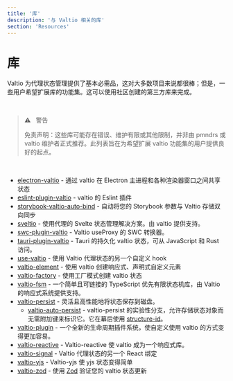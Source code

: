 ```yaml
---
title: '库'
description: '与 Valtio 相关的库'
section: 'Resources'
---
```


# 库

Valtio 为代理状态管理提供了基本必需品，这对大多数项目来说都很棒；但是，一些用户希望扩展库的功能集。这可以使用社区创建的第三方库来完成。

<br />

<blockquote className="warning">
⚠️ &nbsp; 警告

免责声明：这些库可能存在错误、维护有限或其他限制，并非由 pmndrs 或 valtio 维护者正式推荐。此列表旨在为希望扩展 valtio 功能集的用户提供良好的起点。

</blockquote>

<br />

- [electron-valtio](https://github.com/water-a/electron-valtio) - 通过 valtio 在 Electron 主进程和各种渲染器窗口之间共享状态
- [eslint-plugin-valtio](https://github.com/pmndrs/eslint-plugin-valtio) - valtio 的 Eslint 插件
- [storybook-valtio-auto-bind](https://github.com/CosPie/storybook-valtio-auto-bind) - 自动将您的 Storybook 参数与 Valtio 存储双向同步
- [sveltio](https://github.com/wobsoriano/sveltio) - 使用代理的 Svelte 状态管理解决方案。由 valtio 提供支持。
- [swc-plugin-valtio](https://github.com/sosukesuzuki/swc-plugin-valtio) - Valtio useProxy 的 SWC 转换器。
- [tauri-plugin-valtio](https://github.com/ferreira-tb/tauri-store/tree/main/packages/plugin-valtio) - Tauri 的持久化 valtio 状态，可从 JavaScript 和 Rust 访问。
- [use-valtio](https://github.com/dai-shi/use-valtio) - 使用 Valtio 代理状态的另一个自定义 hook
- [valtio-element](https://github.com/lxsmnsyc/valtio-element) - 使用 valtio 创建响应式、声明式自定义元素
- [valtio-factory](https://github.com/mfellner/valtio-factory) - 使用工厂模式创建 valtio 状态
- [valtio-fsm](https://github.com/valtiojs/valtio-fsm) - 一个简单且可链接的 TypeScript 优先有限状态机库，由 Valtio 的响应式系统提供支持。
- [valtio-persist](https://github.com/valtiojs/valtio-persist) - 灵活且高性能地将状态保存到磁盘。
  - [valtio-auto-persist](https://github.com/valtiojs/valtio-auto-persist) - valtio-persist 的实验性分支，允许存储状态对象而无需附加键来标识它。它在幕后使用 [structure-id](https://github.com/overthemike/structure-id)。
- [valtio-plugin](https://github.com/valtiojs/valtio-plugin) - 一个全新的生命周期插件系统，使自定义使用 valtio 的方式变得更加容易。
- [valtio-reactive](https://github.com/valtiojs/valtio-reactive) - Valtio-reactive 使 valtio 成为一个响应式库。
- [valtio-signal](https://github.com/dai-shi/valtio-signal) - Valtio 代理状态的另一个 React 绑定
- [valtio-yjs](https://github.com/dai-shi/valtio-yjs) - Valtio-yjs 使 yjs 状态变得简单
- [valtio-zod](https://github.com/valtiojs/valtio-zod) - 使用 [Zod](https://zod.dev) 验证您的 valtio 状态更新
